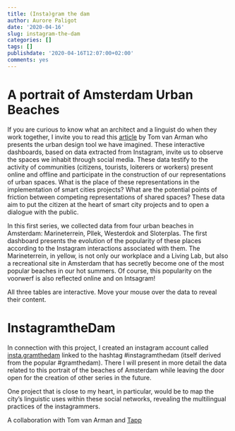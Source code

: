 ```yaml
---
title: (Insta)gram the dam
author: Aurore Paligot
date: '2020-04-16'
slug: instagram-the-dam
categories: []
tags: []
publishdate: '2020-04-16T12:07:00+02:00'
comments: yes
---
```

# A portrait of Amsterdam Urban Beaches

If you are curious to know what an architect and a linguist do when they work together, I invite you to read this [article]( https://www.tapp.nl/blog/instagramthedam ) by Tom van Arman  who presents the urban design tool we have imagined. These interactive dashboards, based on data extracted from Instagram, invite us to observe the spaces we inhabit through social media. These data testify to the activity of communities (citizens, tourists, loiterers or workers) present online and offline and participate in the construction of our representations of urban spaces. What is the place of these representations in the implementation of smart cities projects? What are the potential points of friction between competing representations of shared spaces? These data aim to put the citizen at the heart of smart city projects and to open a dialogue with the public.

In this first series, we collected data from four urban beaches in Amsterdam: Marineterrein, Pllek, Westerdok and Sloterplas. The first dashboard presents the evolution of the popularity of these places according to the Instagram interactions associated with them. The Marineterrein, in yellow, is not only our workplace and a Living Lab, but also a recreational site in Amsterdam that has secretly become one of the most popular beaches in our hot summers. Of course, this popularity on the voorwerf is also reflected online and on Intsagram!

All three tables are interactive. Move your mouse over the data to reveal their content.

# InstagramtheDam

In connection with this project, I created an instagram account called [insta.gramthedam](https://www.instagram.com/insta.gramthedam/) linked to the hashtag #instagramthedam (itself derived from the popular #gramthedam). There I will present in more detail the data related to this portrait of the beaches of Amsterdam while leaving the door open for the creation of other series in the future.

One project that is close to my heart, in particular, would be to map the city's linguistic uses within these social networks, revealing the multilingual practices of the instagrammers.

A collaboration with Tom van Arman and [Tapp](https://www.tapp.nl/)